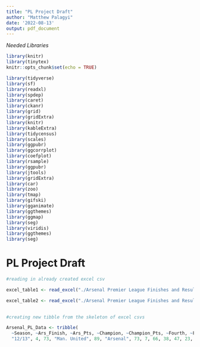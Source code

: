```yaml
---
title: "PL Project Draft"
author: "Matthew Palagyi"
date: '2022-08-13'
output: pdf_document
---
```


*Needed Libraries*
```r
library(knitr)
library(tinytex)
knitr::opts_chunk$set(echo = TRUE)

library(tidyverse)
library(sf)
library(readxl)
library(spdep)
library(caret)
library(ckanr)
library(grid)
library(gridExtra)
library(knitr)
library(kableExtra)
library(tidycensus)
library(scales)
library(ggpubr)
library(ggcorrplot)
library(coefplot)
library(rsample)
library(ggpubr)
library(jtools)
library(gridExtra)
library(car)
library(zoo)
library(tmap)
library(gifski)
library(gganimate)
library(ggthemes)
library(ggmap)
library(seg)
library(viridis)
library(ggthemes)
library(seg)
```

# PL Project Draft

```r
#reading in already created excel csv

excel_table1 <- read_excel("./Arsenal Premier League Finishes and Results_1.xlsx")

excel_table2 <- read_excel("./Arsenal Premier League Finishes and Results_2.xlsx")
  

```

```r
#creating new tibble from the skeleton of excel csvs

Arsenal_PL_Data <- tribble(
  ~Season, ~Ars_Finish, ~Ars_Pts, ~Champion, ~Champion_Pts, ~Fourth, ~Fourth_Pts, ~Pts_vs_Top6, ~Pts_vs_Remains, ~Home_Pts, ~Home_GS, ~Home_GA, ~Away_Pts, ~Away_GS, ~Away_GA,
  "12/13", 4, 73, "Man. United", 89, "Arsenal", 73, 7, 66, 38, 47, 23, 35, 25, 14)
  

```

























